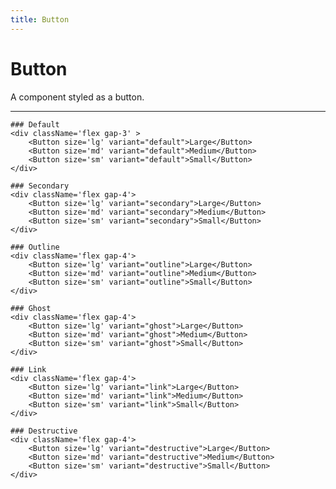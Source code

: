 ```yaml
---
title: Button
---
```


# Button

A component styled as a button.

---


<div className="flex flex-col gap-5">

    ### Default
    <div className='flex gap-3' >
        <Button size='lg' variant="default">Large</Button>
        <Button size='md' variant="default">Medium</Button>
        <Button size='sm' variant="default">Small</Button>
    </div>

    ### Secondary
    <div className='flex gap-4'>
        <Button size='lg' variant="secondary">Large</Button>
        <Button size='md' variant="secondary">Medium</Button>
        <Button size='sm' variant="secondary">Small</Button>
    </div>

    ### Outline
    <div className='flex gap-4'>
        <Button size='lg' variant="outline">Large</Button>
        <Button size='md' variant="outline">Medium</Button>
        <Button size='sm' variant="outline">Small</Button>
    </div>

    ### Ghost
    <div className='flex gap-4'>
        <Button size='lg' variant="ghost">Large</Button>
        <Button size='md' variant="ghost">Medium</Button>
        <Button size='sm' variant="ghost">Small</Button>
    </div>

    ### Link
    <div className='flex gap-4'>
        <Button size='lg' variant="link">Large</Button>
        <Button size='md' variant="link">Medium</Button>
        <Button size='sm' variant="link">Small</Button>
    </div>

    ### Destructive
    <div className='flex gap-4'>
        <Button size='lg' variant="destructive">Large</Button>
        <Button size='md' variant="destructive">Medium</Button>
        <Button size='sm' variant="destructive">Small</Button>
    </div>

</div>
